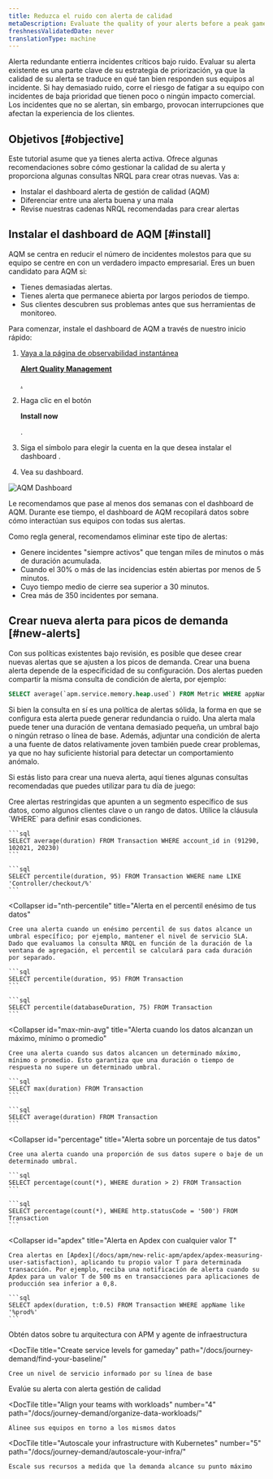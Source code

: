 ```yaml
---
title: Reduzca el ruido con alerta de calidad
metaDescription: Evaluate the quality of your alerts before a peak gameday event by installing the alert quality management dashboard.
freshnessValidatedDate: never
translationType: machine
---
```



Alerta redundante entierra incidentes críticos bajo ruido. Evaluar su alerta existente es una parte clave de su estrategia de priorización, ya que la calidad de su alerta se traduce en qué tan bien responden sus equipos al incidente. Si hay demasiado ruido, corre el riesgo de fatigar a su equipo con incidentes de baja prioridad que tienen poco o ningún impacto comercial. Los incidentes que no se alertan, sin embargo, provocan interrupciones que afectan la experiencia de los clientes.

## Objetivos [#objective]

Este tutorial asume que ya tienes alerta activa. Ofrece algunas recomendaciones sobre cómo gestionar la calidad de su alerta y proporciona algunas consultas NRQL para crear otras nuevas. Vas a:

* Instalar el dashboard alerta de gestión de calidad (AQM)
* Diferenciar entre una alerta buena y una mala
* Revise nuestras cadenas NRQL recomendadas para crear alertas

## Instalar el dashboard de AQM [#install]

AQM se centra en reducir el número de incidentes molestos para que su equipo se centre en <InlinePopover type="alerts"/>con un verdadero impacto empresarial. Eres un buen candidato para AQM si:

* Tienes demasiadas alertas.
* Tienes alerta que permanece abierta por largos periodos de tiempo.
* Sus clientes descubren sus problemas antes que sus herramientas de monitoreo.

Para comenzar, instale el dashboard de AQM a través de nuestro inicio rápido:

1. [Vaya a la página de observabilidad instantánea ](https://newrelic.com/instant-observability/alert-quality-management)

   <DNT>[**Alert Quality Management**](https://newrelic.com/instant-observability/alert-quality-management)</DNT>

   [ .](https://newrelic.com/instant-observability/alert-quality-management)

2. Haga clic en el botón

   <DNT>**Install now**</DNT>

   .

3. Siga el símbolo para elegir la cuenta en la que desea instalar el dashboard .

4. Vea su dashboard.

<img
  title="AQM Dashboard"
  alt="AQM Dashboard"
  src={alertsAQMDashboard}
/>

Le recomendamos que pase al menos dos semanas con el dashboard de AQM. Durante ese tiempo, el dashboard de AQM recopilará datos sobre cómo interactúan sus equipos con todas sus alertas.

Como regla general, recomendamos eliminar este tipo de alertas:

* Genere incidentes "siempre activos" que tengan miles de minutos o más de duración acumulada.
* Cuando el 30% o más de las incidencias estén abiertas por menos de 5 minutos.
* Cuyo tiempo medio de cierre sea superior a 30 minutos.
* Crea más de 350 incidentes por semana.

## Crear nueva alerta para picos de demanda [#new-alerts]

Con sus políticas existentes bajo revisión, es posible que desee crear nuevas alertas que se ajusten a los picos de demanda. Crear una buena alerta depende de la especificidad de su configuración. Dos alertas pueden compartir la misma consulta de condición de alerta, por ejemplo:

```sql
SELECT average(`apm.service.memory.heap.used`) FROM Metric WHERE appName = 'Inventory Service'
```

Si bien la consulta en sí es una política de alertas sólida, la forma en que se configura esta alerta puede generar redundancia o ruido. Una alerta mala puede tener una duración de ventana demasiado pequeña, un umbral bajo o ningún retraso o línea de base. Además, adjuntar una condición de alerta a una fuente de datos relativamente joven también puede crear problemas, ya que no hay suficiente historial para detectar un comportamiento anómalo.

Si estás listo para crear una nueva alerta, aquí tienes algunas consultas recomendadas que puedes utilizar para tu día de juego:

<CollapserGroup>
  <Collapser
    id="constrained-alerts"
    title="Alerta sobre segmentos específicos de sus datos"
  >
    Cree alertas restringidas que apunten a un segmento específico de sus datos, como algunos clientes clave o un rango de datos. Utilice la cláusula `WHERE` para definir esas condiciones.

    ```sql
    SELECT average(duration) FROM Transaction WHERE account_id in (91290, 102021, 20230)
    ```

    ```sql
    SELECT percentile(duration, 95) FROM Transaction WHERE name LIKE 'Controller/checkout/%'
    ```
  </Collapser>

  <Collapser
    id="nth-percentile"
    title="Alerta en el percentil enésimo de tus datos"
  >
    Cree una alerta cuando un enésimo percentil de sus datos alcance un umbral específico; por ejemplo, mantener el nivel de servicio SLA. Dado que evaluamos la consulta NRQL en función de la duración de la ventana de agregación, el percentil se calculará para cada duración por separado.

    ```sql
    SELECT percentile(duration, 95) FROM Transaction
    ```

    ```sql
    SELECT percentile(databaseDuration, 75) FROM Transaction
    ```
  </Collapser>

  <Collapser
    id="max-min-avg"
    title="Alerta cuando los datos alcanzan un máximo, mínimo o promedio"
  >
    Cree una alerta cuando sus datos alcancen un determinado máximo, mínimo o promedio. Esto garantiza que una duración o tiempo de respuesta no supere un determinado umbral.

    ```sql
    SELECT max(duration) FROM Transaction
    ```

    ```sql
    SELECT average(duration) FROM Transaction
    ```
  </Collapser>

  <Collapser
    id="percentage"
    title="Alerta sobre un porcentaje de tus datos"
  >
    Cree una alerta cuando una proporción de sus datos supere o baje de un determinado umbral.

    ```sql
    SELECT percentage(count(*), WHERE duration > 2) FROM Transaction
    ```

    ```sql
    SELECT percentage(count(*), WHERE http.statusCode = '500') FROM Transaction
    ```
  </Collapser>

  <Collapser
    id="apdex"
    title="Alerta en Apdex con cualquier valor T"
  >
    Crea alertas en [Apdex](/docs/apm/new-relic-apm/apdex/apdex-measuring-user-satisfaction), aplicando tu propio valor T para determinada transacción. Por ejemplo, reciba una notificación de alerta cuando su Apdex para un valor T de 500 ms en transacciones para aplicaciones de producción sea inferior a 0,8.

    ```sql
    SELECT apdex(duration, t:0.5) FROM Transaction WHERE appName like '%prod%'
    ```
  </Collapser>
</CollapserGroup>

<DocTiles numbered>
  <DocTile
    title="Get started"
    path="/docs/journey-demand/get-started"
  >
    Obtén datos sobre tu arquitectura con APM y agente de infraestructura
  </DocTile>

  <DocTile
    title="Create service levels for gameday"
    path="/docs/journey-demand/find-your-baseline/"
  >
    Cree un nivel de servicio informado por su línea de base
  </DocTile>
</DocTiles>

<DocTiles>
  <DocTile
    title="Reduce noise with quality alerts"
    number="3"
    path="/docs/journey-demand/create-quality-alerts/"
    label={{text: "You are here", color: "orange"}}
  >
    Evalúe su alerta con alerta gestión de calidad
  </DocTile>

  <DocTile
    title="Align your teams with workloads"
    number="4"
    path="/docs/journey-demand/organize-data-workloads/"
  >
    Alinee sus equipos en torno a los mismos datos
  </DocTile>

  <DocTile
    title="Autoscale your infrastructure with Kubernetes"
    number="5"
    path="/docs/journey-demand/autoscale-your-infra/"
  >
    Escale sus recursos a medida que la demanda alcance su punto máximo
  </DocTile>
</DocTiles>